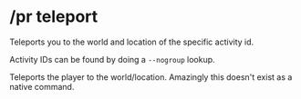 
# /pr teleport

<Command command="teleport (activity id)" alias="tp" />

Teleports you to the world and location of the specific activity id.

Activity IDs can be found by doing a ``--nogroup`` lookup.

<Command command="teleport loc (player name) (world name) (x) (y) (z)" />

Teleports the player to the world/location. Amazingly this doesn't exist as a native command.
